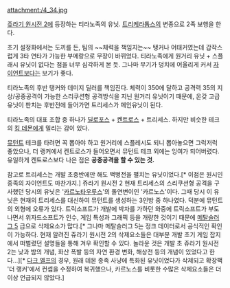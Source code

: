 attachment:/4_34.jpg

[[쥬라기 원시전 2]]에 등장하는 티라노족의 유닛. [[트리케라톱스]]의 변종으로 2족 보행을 한다.

초기 설정화에서는 도끼를 든, 팀의 ~~체력을 책임지는~~ 탱커나 어태커였는데 갑작스럽게 3타 연타가 가능한 부메랑으로 무장이 바뀌었다. 티라노족에게 원거리 유닛 + 스플래시 유닛이 없다는 점을 너무 심각하게 본 듯. 그나마 무기가 덩치에 어울리게 커서 [[자이언트(쥬라기 원시전 2)|자이언트]]보다는 보기가 좋다.

티라노족의 후반 탱커와 데미지 딜러를 책임진다. 체력이 350에 달하고 공격력 35의 지상/공중공격이 가능한 스리쿠션형 공격방식을 지닌 원거리 유닛이기 때문에, 온갖 고급 유닛이 판치는 후반전에 들어가면 트리세스가 메인유닛이 된다.

티라노족의 대표 조합 중 하나가 [[딜로포스]] + [[켄트로스]] + 트리세스. 하지만 비슷한 테크의 [[킹 데몬]]에게 밀리는 감이 있다.

[[뮤턴트#s-4|뮤턴트]] 테크를 타려면 꼭 뽑아야 하고 원거리에 스플레시도 되니 뽑아놓으면 그럭저럭 좋았으나, 더 랭커에서 켄트로스가 들어오면서 뮤턴트 테크 외에는 잉여가 되어버렸다. 유일하게 켄트로스보다 나은 점은 '''공중공격을 할 수 있는 것.'''

참고로 트리세스는 개발 초중반에만 해도 백병전을 펼치는 유닛이었다.[* 이점은 원시인 종족의 자이언트도 마찬가지.] 쥬라기 원시전 2 현재 트리세스의 스리쿠션형 공격을 구사했던 당시의 유닛은 '[[카르노타우루스]]'의 돌연변이인 '카르노스'이다. 그때 당시 이 유닛은 현재의 트리세스를 대신하여 뮤턴트를 생성하는 3인방 중 하나였다. 덕분에 뮤턴트의 외형에 오류가 있다. 트릭소프트가 개발에 박차를 가하던 와중에 트릭소프트가 부도나면서 위자드소프트가 인수, 게임 특성과 그래픽 등을 개량한 것이기 때문에 [[메탈슬러그 5]] 급으로 삭제요소가 많다.[* 그나마 메탈슬러그 5는 정크 데이터로서 공식적인 확인이 가능하다. 현재 알려진 쥬라기 원시전 2의 삭제요소들은 대부분 개발 초기 게임 잡지에서 떠벌렸던 설명들을 통해 겨우 확인할 수 있다. 놀라운 것은 개발 초 쥬라기 원시전 2는 낮과 밤의 개념, 화산 폭발 등의 자연 환경 변화, 해상전 등의 개념이 있었다고 한다…][* [[다크 엘프#s-2.5|다크 엘프]]의 경우, 원래 데몬 종족 사냥에 특화된 유닛이었다가 삭제되고 확장팩 '더 랭커'에서 컨셉을 수정하여 복귀했으나, 카르노스를 비롯한 수많은 삭제요소들은 더 이상 언급되지 않았다.]



